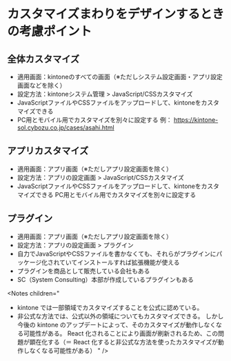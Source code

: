 

<Meta title='history/カスタマイズまわりをデザインするときの考慮ポイント' />

# カスタマイズまわりをデザインするときの考慮ポイント

## 全体カスタマイズ

- 適用画面：kintoneのすべての画面（※ただしシステム設定画面・アプリ設定画面などを除く）
- 設定方法：kintoneシステム管理 > JavaScript/CSSカスタマイズ
- JavaScriptファイルやCSSファイルをアップロードして、kintoneをカスタマイズできる
- PC用とモバイル用でカスタマイズを別々に設定する
  例： https://kintone-sol.cybozu.co.jp/cases/asahi.html

## アプリカスタマイズ

- 適用画面：アプリ画面（※ただしアプリ設定画面を除く）
- 設定方法：アプリの設定画面 > JavaScript/CSSカスタマイズ
- JavaScriptファイルやCSSファイルをアップロードして、kintoneをカスタマイズできる
  PC用とモバイル用でカスタマイズを別々に設定する

## プラグイン

- 適用画面：アプリ画面（※ただしアプリ設定画面を除く）
- 設定方法：アプリの設定画面 > プラグイン
- 自力でJavaScriptやCSSファイルを書かなくても、それらがプラグインにパッケージ化されていてインストールすれば拡張機能が使える
- プラグインを商品として販売している会社もある
- SC（System Consulting）本部が作成しているプラグインもある

<Notes
  children="

- kintone では一部領域でカスタマイズすることを公式に認めている。
- 非公式な方法では、公式以外の領域についてもカスタマイズできる。
しかし今後の kintone のアップデートによって、そのカスタマイズが動作しなくなる可能性がある。
React 化されることにより画面が刷新されるため、この問題が顕在化する（＝ React 化すると非公式な方法を使ったカスタマイズが動作しなくなる可能性がある）
"
/>

